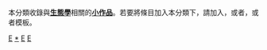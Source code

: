 {{Catnav|頁面分類|人类社会|知識|科学|自然科学|生物学|生態學}}
{{hiddencat}}
本分類收錄與'''[[生態學|生態學]]'''相關的'''[[Wikipedia:小作品|小作品]]'''。若要將條目加入本分類下，請加入'''{{tl|Ecology-stub}}'''，或者'''{{tl|生態學小作品}}'''，或者'''{{tl|生態小作品}}'''模板。

[[Category:生物學小作品|E]]
[[Category:生態學|*]]
[[Category:環境工程小作品|E]]
[[Category:小作品类别|E]]